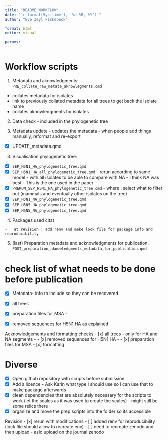 ```yaml
---
title: "README_WORKFLOW"
date: "`r format(Sys.time(), '%d %B, %Y')`"
author: "Eve Zeyl Fiskebeck"

format: html
editor: visual

params:
---
```


# Workflow scripts

1.  Metadata and aknowledgments: `PRE_collate_raw_metata_aknowlegments.qmd`

-   collates metadata for isolates
-   link to previously collated metadata for all trees to get back the isolate name
-   collates aknowledgments for isolates

2.  Data check - included in the phylogenetic tree

3.  Metadata update - updates the metadata - when people add things manually, reformat and re-export

-   [x] UPDATE_metadata.qmd

3.  Visualisation phylogenetic tree:

-   [x] `SEP_H5N1_HA_phylogenetic_tree.qmd`
-   [x] `SEP_H5N1_HA_all_phylogenetic_tree.qmd` - rerun according to same model - with all isolates to be able to compare with NA - I think NA was best - This is the one used in the paper
-   [x] `PRERUN_SEP_H5N1_NA_phylogenetic_tree.qmd` - where I select what to filter out (mammals and eventually other isolates on the tree)
-   [x] `SEP_H5N1_NA_phylogenetic_tree.qmd`
-   [x] `SEP_H5N5_HA_phylogenetic_tree.qmd`
-   [x] `SEP_H5N5_NA_phylogenetic_tree.qmd`

4.  Packages used citat

<!-- (had to re-install all R ! RRRrr ) --> 

    -   at revision : add renv and make lock file for package info and reproducibility

5.  (last) Preparation metadata and acknowledgments for publication: `POST_preparation_aknowledgments_metadata_for_publication.qmd`

# check list of what needs to be done before publication

- [x] Metadata- info to include so they can be recovered 

- [x] all trees 
- [x] preparation files for MSA - 
- [x] removed sequences for H5N1 HA as explained


Acknowledgements and formatting checks 
- [x] all trees - only for HA and NA segments - 
- [x] removed sequences for H5N1 HA -
- [x] preparation files for MSA 
- [x] formatting

# Diverse

-   [x] Open github repository with scripts before submission
-   [x] Add a licence - Ask Karin what type I should use so I can use that to make package afterwards 
-   [x] clean dependencies that are absolutely necessary for the scripts to work (let the scales as it was used to create the scales) - might still be some relics there 
-   [x] organize and move the prep scripts into the folder so its accessible

Revision
- [x] rerun with modifications
- [ ] added renv for reproducibility (lock file should allow to recreate env)
- [ ] need to recreate zenodo and then upload - aslo upload on the journal zenodo
